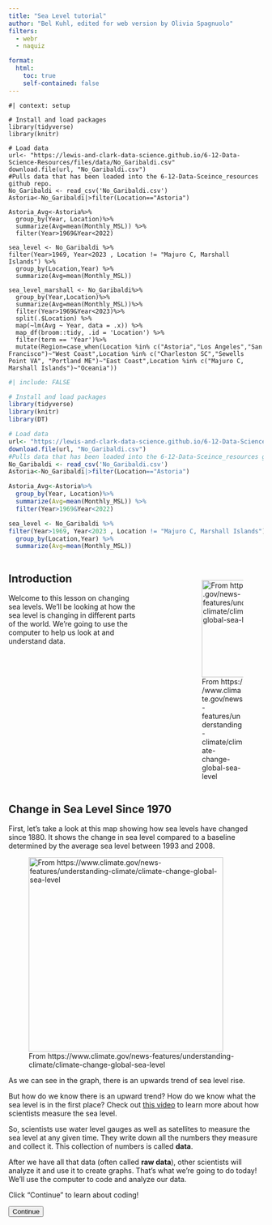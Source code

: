 ```yaml
---
title: "Sea Level tutorial"
author: "Bel Kuhl, edited for web version by Olivia Spagnuolo"
filters: 
  - webr
  - naquiz

format: 
  html: 
    toc: true
    self-contained: false
---
```


<script>
console.log("Script loaded");

document.addEventListener("DOMContentLoaded", function() {
    let currentPartIndex = 0;
    const parts = document.querySelectorAll(".tutorial-part");
    const buttons = document.querySelectorAll("button[id^='continue-button']");
    const nextButton = document.getElementById("next-button");
    const headerHeight = document.querySelector("header") ? document.querySelector("header").offsetHeight : 0;
    const sidebarLinks = document.querySelectorAll("#quarto-margin-sidebar .sidebar a"); // Updated selector

    // Log the selected elements
    console.log('Tutorial parts:', parts);
    console.log('Continue buttons:', buttons);

    // Hide all tutorial parts except the first one
    parts.forEach(function(part, index) {
        if (index !== 0) {
            part.style.display = "none";
        }
    });

    // Function to scroll to the top of the element, accounting for a fixed header
    function scrollToElement(element) {
        const elementTop = element.getBoundingClientRect().top + window.scrollY;
        window.scrollTo({
            top: elementTop - headerHeight,
            behavior: "smooth"
        });
    }

    // Function to show a specific part
    function showPart(index) {
        if (index >= 0 && index < parts.length) {
            parts.forEach((part, idx) => {
                part.style.display = (idx === index) ? "block" : "none";
            });
            scrollToElement(parts[index]);
            currentPartIndex = index;
        }
    }
    
     // Function to show all parts up to a specific index
    function showPartsUpTo(index) {
        parts.forEach((part, idx) => {
            if (idx <= index) {
                part.style.display = "block";
            }
            if (idx > index){
            part.style.display = "none";
}
        });
        scrollToElement(parts[index]);
        currentPartIndex = index;
    }

    // Add click event listeners to each button
    buttons.forEach(function(button, index) {
        button.addEventListener("click", function() {
            if (currentPartIndex < parts.length - 1) {
                parts[currentPartIndex].style.display = "block";
                buttons[currentPartIndex].style.display = "none";
                currentPartIndex++;
                showPartsUpTo(currentPartIndex);
            } else {
                alert("End of tutorial");
            }
        });
    });

    // Listen for hash changes to navigate to the correct section
    window.addEventListener("hashchange", function() {
        const hash = window.location.hash;
        if (hash) {
            const targetPart = document.querySelector(hash);
            if (targetPart) {
                const targetIndex = Array.prototype.indexOf.call(parts, targetPart);
                showPartsUpTo(targetIndex);
                buttons.forEach((button, idx) => {
                  if (idx < targetIndex) {
                  button.style.display="none";}
                  if (idx >= targetIndex) {
                  button.style.display="block";
}
                  });
            }
        }
    });

    // Check the URL hash on page load
    const initialHash = window.location.hash;
    if (initialHash) {
        const initialTarget = document.querySelector(initialHash);
        if (initialTarget) {
          const intialIndex=Array.prototype.indexOf.call(parts, initialTarget);
            showPartsUpTo(initalIndex);
            buttons.forEach((button, idx) => {
                if (idx < initialIndex) {
                    button.style.display = "none";
                }
            });
        }
    }
    // Add click event listener to the new next button
    if (nextButton) {
        nextButton.addEventListener("click", function() {
            window.location.href = "https://www.example.com"; 
        });
    }
});

</script>


```webr-r
#| context: setup

# Install and load packages
library(tidyverse)
library(knitr)

# Load data 
url<- "https://lewis-and-clark-data-science.github.io/6-12-Data-Science-Resources/files/data/No_Garibaldi.csv"
download.file(url, "No_Garibaldi.csv")
#Pulls data that has been loaded into the 6-12-Data-Sceince_resources github repo. 
No_Garibaldi <- read_csv('No_Garibaldi.csv')
Astoria<-No_Garibaldi|>filter(Location=="Astoria")

Astoria_Avg<-Astoria%>%
  group_by(Year, Location)%>%
  summarize(Avg=mean(Monthly_MSL)) %>% 
  filter(Year>1969&Year<2022)

sea_level <- No_Garibaldi %>% 
filter(Year>1969, Year<2023 , Location != "Majuro C, Marshall Islands") %>% 
  group_by(Location,Year) %>% 
  summarize(Avg=mean(Monthly_MSL))

sea_level_marshall <- No_Garibaldi%>%
  group_by(Year,Location)%>%
  summarize(Avg=mean(Monthly_MSL))%>%
  filter(Year>1969&Year<2023)%>% 
  split(.$Location) %>% 
  map(~lm(Avg ~ Year, data = .x)) %>% 
  map_df(broom::tidy, .id = 'Location') %>%
  filter(term == 'Year')%>%
  mutate(Region=case_when(Location %in% c("Astoria","Los Angeles","San Francisco")~"West Coast",Location %in% c("Charleston SC","Sewells Point VA", "Portland ME")~"East Coast",Location %in% c("Majuro C, Marshall Islands")~"Oceania"))
```

```r
#| include: FALSE

# Install and load packages
library(tidyverse)
library(knitr)
library(DT)

# Load data 
url<- "https://lewis-and-clark-data-science.github.io/6-12-Data-Science-Resources/files/data/No_Garibaldi.csv"
download.file(url, "No_Garibaldi.csv")
#Pulls data that has been loaded into the 6-12-Data-Sceince_resources github repo. 
No_Garibaldi <- read_csv('No_Garibaldi.csv')
Astoria<-No_Garibaldi|>filter(Location=="Astoria")

Astoria_Avg<-Astoria%>%
  group_by(Year, Location)%>%
  summarize(Avg=mean(Monthly_MSL)) %>% 
  filter(Year>1969&Year<2022)

sea_level <- No_Garibaldi %>% 
filter(Year>1969, Year<2023 , Location != "Majuro C, Marshall Islands") %>% 
  group_by(Location,Year) %>% 
  summarize(Avg=mean(Monthly_MSL))
```

::: columns
::: {.column width="55%"}

## Introduction

Welcome to this lesson on changing sea levels. We'll be looking at how the sea level is changing in different parts of the world. We're going to use the computer to help us look at and understand data. 
:::
::: {.column width="10%"}
:::
::: {.column width="35%"}

<br>

![From https://www.climate.gov/news-features/understanding-climate/climate-change-global-sea-level](https://lewis-and-clark-data-science.github.io/6-12-Data-Science-Resources/files/figures/sea_houses.jpg){fig-align="right" fig-alt="sea hitting houses" height="2in"}
:::
::: 
<div class="tutorial-part" style="display: block;">


## Change in Sea Level Since 1970

First, let's take a look at this map showing how sea levels have changed since 1880. It shows the change in sea level compared to a baseline determined by the average sea level between 1993 and 2008.

![From https://www.climate.gov/news-features/understanding-climate/climate-change-global-sea-level](https://lewis-and-clark-data-science.github.io/6-12-Data-Science-Resources/files/figures/graph_sealevel.png){fig-align="left" fig-alt="Average global sea level change" height="4in"}

As we can see in the graph, there is an upwards trend of sea level rise. 

But how do we know there is an upward trend? How do we know what the sea level is in the first place? Check out [this video](https://www.britannica.com/video/179993/sea-level) to learn more about how scientists measure the sea level.

So, scientists use water level gauges as well as satellites to measure the sea level at any given time. They write down all the numbers they measure and collect it. This collection of numbers is called **data**. 

After we have all that data (often called **raw data**), other scientists will analyze it and use it to create graphs. That's what we're going to do today! We'll use the computer to code and analyze our data. 

Click "Continue" to learn about coding!

<button id="continue-button" class="btn btn-primary float-start me-2">Continue</button>
</div>

<div class="tutorial-part" style="display: none;">

### Using R

We will use a coding language called "R". Basically, "R" is a collection of commands that the computer understands. You can tell the computer one of the commands and it will know to do something.

For example one command the computer knows is multiplication! Try typing `5*3` in the box right below this. Then click the green play button that says "run code"

::: panel-tabset

## Code editor

```webr-r
# Type your code here!


```

## Answer

**Press** run code

```webr-r
# Type your code here!
5*3

```
:::

What happened? Did you see the number 15 pop out?

The computer can also do very complicated things, like create graphs. We'll learn more about that later in this tutorial.

The box above where you typed `5*3` is called a **code chunk**. You can type commands into any similar box and it will tell the computer to do various things.

Here's another code chunk you can try typing something into. Maybe you want to try a division problem? Or maybe you want the computer to say hello to you? There's a few different tabs you can click on to learn how to do cool things!

::: panel-tabset
## Code editor

Want to try out your own code? Maybe another math problem? Here's a place to do that. Otherwise click on the tabs to learn something new!

```webr
#Type your code here



```

## Say hello

Would you like the computer to say hello to you?

First, type your name where the blank \_\_\_\_\_\_\_ is, in the second code chunk. Don't delete the quotation marks.

Here's an example:

```webr
#| read-only: true
name = "Olivia"
```

Now your turn. **Type** your name instead of the blank \_\_\_\_\_ and then **click** play:

```webr
name = "_____"

cat("Hello", name, "How are you today?")

```

## Find the largest number

We can use r to find the largest number in a long list of numbers. To try this out, type a bunch of numbers inside the parentheses (\_\_\_\_\_\_). Separate your numbers with a comma. Don't delete anything else!

Here's an example:

```webr-r
#| read-only:true
numbers = c(41, 55, 98, 104, 2, 8)
```

Now you try. **Type** your numbers after the first parenthesis and separate them with a comma. Then **click** run.

```webr-r
numbers = c(_,_,_,_,_,_)
```

Now let's run a function that will tell us which number is the biggest. **Click** the play button on this code chunk too.

```webr-r
max(numbers)
```

:::


<button id="continue-button" class="btn btn-primary float-start me-2">Continue</button>
</div>

<div class="tutorial-part" style="display: none;">

## Our data 

Now we're going to use commands to learn more about sea level. As we learned, scientists use satellites and water level gauges to measure the sea level. They collect all those numbers and it becomes **data**. 

Let's take a look at some sea level data for various coastal towns in the US. Click the blue box below to see the data. 

::: {.callout-note collapse="true"}
## Click this to see our data!

```r
#| echo: false
#| output: true
datatable(sea_level)
```
:::

Here, we see the average change in Sea Level recorded in various locations from 1970-2021. It's pretty hard to get any meaningful information from just that table of information - there's so many numbers to look at. Luckily, we can use R to better understand it and make graphs.

Before we use R, though, let's try to understand a bit of what's going on. 

-   At the top of the table, there are bolded words. These are column titles and refer to the **variable names**. 

-   Underneath the variable names, you'll see individual **entries** for the data. 

-   At the very bottom of the data table, you can click to different pages of data and see how many total entries there are.


::: panel-tabset

## Question

::: question 

*How many data entries are there in the data?* 

::: choices
::: {.choice .correct-choice}
52 data entries
:::
::: choice
99 data entries
:::
::: choice
10 data entries
:::
::: choice
79 data entries
:::
:::
:::
:::


::: panel-tabset

## Question

::: question 

The `Avg` column shows the average change in sea level compared to **WHAT?????** year.

*What was the average sea level change in Astoria in 1974?*

::: choices
::: choice
1.002
:::
::: choice
0.06667
:::
::: {.choice .correct-choice}
0.03383
:::
::: choice
-0.0432
:::
:::
:::
:::

<button id="continue-button" class="btn btn-primary float-start me-2">Continue</button>
</div>

<div class="tutorial-part" style="display: none;">

### Data Locations

Now let's look at where the data comes from. Can you figure out all the locations where sea level data was measured? Look back at the data and try to find some of the locations! 

It's probably kind of hard to find all the different locations. Luckily, we can use R to help us. The command `unique()` will tell us all the different data entries in one column. Let's use it with the `Location` column to find all the locations. 

::: panel-tabset

## Code editor

**Press** run code

```webr-r
unique(sea_level$Location)

```

## Learn more about the code

The code we used to find the different locations is `unique(sea_level$Location)`. Here's what all the parts of it do: 

-   `unique`: outputs all the different data entries in a column

-   `sea_level`: tells the computer to focus on the data set named 'sea_level'

-   `$`: tells the computer we are about to tell it the name of a column

-   `Location`: this is the name of the column we want to focus on 

## Coding Challenge

Can you figure out a way to see **all** the different years in the data set? 

Hint: Use the `unique()` function again on a different column! Make sure you spell everything correctly and use the exact capitalization as in the dataset. 

## Challenge Answer

```webr-r
unique(sea_level$Year)
```

:::

<button id="continue-button" class="btn btn-primary float-start me-2">Continue</button>
</div>

<div class="tutorial-part" style="display: none;">

Here's a map of all the locations we have in our data: 

![](https://lewis-and-clark-data-science.github.io/6-12-Data-Science-Resources/files/figures/Map_w_Labels.png)

So, what do you think all this data is telling us? 

::: {.border-left}

**Stop and think**

-   How do you think the sea level has changed from 1970 to 2021? 

    -   Look back at the data and see if you can tell if it is rising or getting lower? 

    -   Is it easy or difficult to tell how it is changing? 

-   Focus on Astoria (the location shown first in the data). How has the sea level in Astoria changed from 1970-2021? 

Discuss with your neighbor how you think it is changing. 

:::

<button id="continue-button" class="btn btn-primary float-start me-2">Continue</button>
</div>

<div class="tutorial-part" style="display: none;">

## Graphing our data

It was probably difficult to tell how the sea level is changing overall. Luckily we can use coding to help us out. We can create different types of graphs through coding. 

### Astoria Scatterplot

Let's start by focusing on Astoria and create a scatter plot. A scatter plot will plot a point for each individual data entry. We can also add a line of best fit to see the overall trend of how sea level is changing. 

::: panel-tabset

## Code editor

**Press** run code

```webr-r
Astoria_Avg <- filter(sea_level, Location=="Astoria")
  
ggplot(Astoria_Avg,aes(x=Year,y=Avg))+
  geom_point(color="salmon")+
  labs(title="Average Change In Sea Level per Meter in Astoria",y="Average Change in Sea Level (m)")+
  theme_light()
```

## Add a line of best fit

```webr-r
Astoria_Avg <- filter(sea_level, Location=="Astoria")
  
ggplot(Astoria_Avg,aes(x=Year,y=Avg))+
  geom_point(color="salmon")+
  labs(title="Average Change In Sea Level per Meter in Astoria",y="Average Change in Sea Level (m)")+
  theme_light()+
  geom_smooth(method="lm",color="black",se=FALSE)
```

::: 

::: {.border-left}
**Stop and think**

Talk with your neighbor about the graph!

-   What do you notice?

-   What do you wonder? 

-   What is the overall trend?
        
-   What else would you like to know? 
:::

<button id="continue-button" class="btn btn-primary float-start me-2">Continue</button>
</div>

<div class="tutorial-part" style="display: none;">


### Scatterplot of other locations

Although the data varies per year, there appears to be an upwards trend within this data. This is an indicator for rising sea levels in this area.

How does this compare to other locations within the United States? Let's take a look at 6 different locations across the US.

Let's look at a linear trend of these locations.

```webr-r

ggplot(sea_level, aes(x = Year, y = Avg, color = Location)) +
  geom_point(size=0.5)+  geom_smooth(method = lm, se = FALSE)+
  facet_wrap(vars(Location))+
  facet_wrap(. ~ factor(Location, levels = c("Astoria", "San Francisco", "Los Angeles","Portland ME","Sewells Point VA","Charleston SC")))+
  scale_color_manual(values = c(
    "Astoria" = "salmon",
    "Charleston SC" = "gold",
    "Los Angeles" = "chartreuse",
    "Portland ME" = "cyan2",
    "San Francisco" = "blue",
    "Sewells Point VA" = "blueviolet"))  +
  theme_light()+
  labs(title="Change in Sea Level from 1970-2022",x="Year",y="Meters")+
  theme(axis.text.x = element_text(angle = 45, hjust = 1))
```

::: {.border-left}
**Stop and think**

Talk with your neighbor about the graph!

-   What do you notice?

-   What do you wonder? 

-   What is the overall trend in different locations?
        
-   What else would you like to know? 
:::


<button id="continue-button" class="btn btn-primary float-start me-2">Continue</button>
</div>

<div class="tutorial-part" style="display: none;">

### Bar graph of other locations

Turning to a more global scale, how does this compare to the low-lying island nation of Marshall Islands?

To represent this question, we can use a bar graph.

::: {.border-left}
**Stop and think**

What is the difference between a bar graph and a scatterplot?

Why might we use a bar graph to compare locations?
:::

<button id="continue-button" class="btn btn-primary float-start me-2">Continue</button>
</div>

<div class="tutorial-part" style="display: none;">

#### **Create a bar graph**

Here's the code to create a bar graph comparing the locations we previously looked at and the Marshall Islands. 

**Press** run code

```webr-r

ggplot(sea_level_marshall, aes(x = reorder(Location, estimate), y = estimate, fill=Location)) +
  geom_col(position="dodge")+
  theme_light()+
  labs(x="Location", y="Slope (m)",
       title="Change in the Change of Sea Level from 1970-2022")+
  facet_grid(. ~ factor(Region, levels = c("West Coast", "East Coast", "Oceania")), drop = TRUE, scales = "free_x", space = "free") +
  scale_fill_manual(values=c("Astoria"="salmon", "Charleston SC"="gold", 
                             "Los Angeles"="chartreuse","Portland ME"="cyan2",
                             "San Francisco"="blue","Sewells Point VA"="blueviolet",
                             "Majuro C, Marshall Islands" = "forestgreen")) +
  theme_light() +
  theme(axis.text.x = element_text(angle = 45, hjust = 1))
```


::: {.border-left}
**Stop and think**

Talk with your neighbor about the graph!

-   How is a bar graph different than a scatterplot? 

-   What information did you learn from the bar graph that you **did not** notice in the scatter plot?

-   Why might the sea level be rising faster in some locations than others? 
        
-   What else would you like to know? 
:::

<button id="continue-button" class="btn btn-primary float-start me-2">Continue</button>
</div>

<div class="tutorial-part" style="display: none;">

## Congratulations!!

You finished this tutorial on sea level! Nice work! Hopefully you learned a little bit about how we can use coding to create graphs. 

Data science can take on many forms, from data collection to coding. This is just a little nibble of the possibilities data science has to offer; there is so much more to chew on!

::: columns

::: {.column width="50%"}

![from.giphy.com](https://i.giphy.com/media/v1.Y2lkPTc5MGI3NjExYnZvaTA1c3N0aXJ3NnZscDl6MHRhdDFwb2xhZDZldDgzeHJtcjlvcSZlcD12MV9pbnRlcm5hbF9naWZfYnlfaWQmY3Q9Zw/m6dm34kEpM1gc/giphy.gif)
:::

::: {.column width="50%"}

![from.giphy.com](https://i.giphy.com/media/v1.Y2lkPTc5MGI3NjExanRhamlkaHVkNnhuaWRhN3Y3aWxrMG95MzM1cDRtaTQ3ZTBscTgxMyZlcD12MV9pbnRlcm5hbF9naWZfYnlfaWQmY3Q9Zw/3oKIPjagnSA6mZWS1G/giphy.gif)
:::
:::
</div>